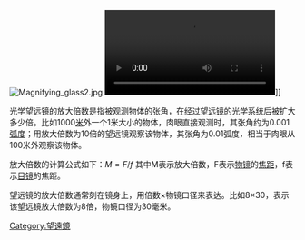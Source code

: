 {{Multiple issues|
{{unreferenced|time=2017-01-27T06:02:22+00:00}}
{{Expand language|1=en|time=2020-10-02T12:02:49+00:00}}
}}
[[File:Magnifying_glass2.jpg|right]]
[[File:Identifiable-Images-of-Bystanders-Extracted-from-Corneal-Reflections-pone.0083325.s001.ogv|thumb]]]]

光学望远镜的放大倍数是指被观测物体的张角，在经过[[望远镜|望远镜]]的光学系统后被扩大多少倍。比如1000[[米_(单位)|米]]外一个1米大小的物体，肉眼直接观测时，其张角约为0.001[[弧度|弧度]]；用放大倍数为10倍的望远镜观察该物体，其张角为0.01弧度，相当于肉眼从100米外观察该物体。

放大倍数的计算公式如下：<math>M={F/f}</math> 其中M表示放大倍数，F表示[[物镜|物镜]]的[[焦距|焦距]]，f表示[[接目鏡|目镜]]的焦距。

望远镜的放大倍数通常刻在镜身上，用倍数×物镜口径来表达。比如8×30，表示该望远镜放大倍数为8倍，物镜口径为30毫米。

[[Category:望遠鏡|Category:望遠鏡]]